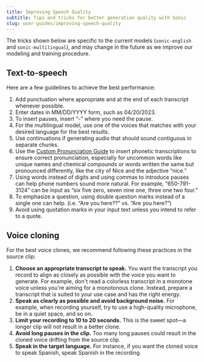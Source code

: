 ```yaml
---
title: Improving Speech Quality
subtitle: Tips and tricks for better generation quality with Sonic
slug: user-guides/improving-speech-quality
---
```



The tricks shown below are specific to the current models (`sonic-english` and `sonic-multilingual`), and may change in the future as we improve our modeling and training procedure.

## Text-to-speech

Here are a few guidelines to achieve the best performance:

1. Add punctuation where appropriate and at the end of each transcript whenever possible.
2. Enter dates in MM/DD/YYYY form, such as 04/20/2023.
3. To insert pauses, insert “-” where you need the pause.
4. For the multilingual model, use one of the voices that matches with your desired language for the best results.
5. Use continuations if generating audio that should sound contiguous in separate chunks.
6. Use the [Custom Pronunciation Guide](https://docs.cartesia.ai/user-guides/custom-pronunciation-guide) to insert phonetic transcriptions to ensure correct pronunciation, especially for uncommon words like unique names and chemical compounds or words written the same but pronounced differently, like the city of Nice and the adjective “nice.”
7. Using words instead of digits and using commas to introduce pauses can help phone numbers sound more natural. For example, “650-791-3124” can be input as “six five zero, seven nine one, three one two four.”
8. To emphasize a question, using double question marks instead of a single one can help. (i.e. “Are you here??” vs. “Are you here?”)
9. Avoid using quotation marks in your input text unless you intend to refer to a quote.

## Voice cloning

For the best voice clones, we recommend following these practices in the source clip:

1. **Choose an appropriate transcript to speak.** You want the transcript you record to align as closely as possible with the voice you want to generate. For example, don't read a colorless transcript in a monotone voice unless you're aiming for a monotonous clone. Instead, prepare a transcript that is suited to your use case and has the right energy.
2. **Speak as clearly as possible and avoid background noise.** For example, when recording yourself, try to use a high-quality microphone, be in a quiet space, and so on.
3. **Limit your recording to 10 to 20 seconds.** This is the sweet spot—a longer clip will not result in a better clone.
4. **Avoid long pauses in the clip.** Too many long pauses could result in the cloned voice drifting from the source clip.
5. **Speak in the target language.** For instance, if you want the cloned voice to speak Spanish, speak Spanish in the recording.
